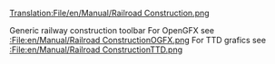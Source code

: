 [[Translation:File/en/Manual/Railroad Construction.png]]

Generic railway construction toolbar
For OpenGFX see [[:File:en/Manual/Railroad ConstructionOGFX.png]]
For TTD grafics see [[:File:en/Manual/Railroad ConstructionTTD.png]]